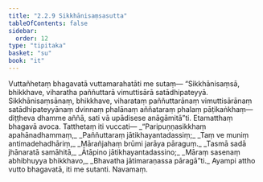 ```yaml
---
title: "2.2.9 Sikkhānisaṃsasutta"
tableOfContents: false
sidebar:
  order: 12
type: "tipitaka"
basket: "su"
book: "it"
---
```



<DynamicBreadcrumb />

<Division number="46" book="it">

<Paragraph number="293" book="it">
Vuttañhetaṃ bhagavatā vuttamarahatāti me sutaṃ—
</Paragraph>

<Paragraph number="294" book="it">
“Sikkhānisaṃsā, bhikkhave, viharatha paññuttarā vimuttisārā satādhipateyyā. Sikkhānisaṃsānaṃ, bhikkhave, viharataṃ paññuttarānaṃ vimuttisārānaṃ satādhipateyyānaṃ dvinnaṃ phalānaṃ aññataraṃ phalaṃ pāṭikaṅkhaṃ—  diṭṭheva dhamme aññā, sati vā upādisese anāgāmitā”ti. Etamatthaṃ bhagavā avoca. Tatthetaṃ iti vuccati—
</Paragraph>

<Paragraph number="295" type="verses" book="it">
_“Paripuṇṇasikkhaṃ apahānadhammaṃ,_  
_Paññuttaraṃ jātikhayantadassiṃ;_  
_Taṃ ve muniṃ antimadehadhāriṃ,_  
_Mārañjahaṃ brūmi jarāya pāraguṃ._  

</Paragraph>

<Paragraph number="296" type="verses" book="it">
_Tasmā sadā jhānaratā samāhitā,_  
_Ātāpino jātikhayantadassino;_  
_Māraṃ sasenaṃ abhibhuyya bhikkhavo,_  
_Bhavatha jātimaraṇassa pāragā”ti._  

</Paragraph>

<Paragraph number="297" book="it">
Ayampi attho vutto bhagavatā, iti me sutanti.

</Paragraph>
</Division>

<Paragraph number="298" type="center" book="it">
Navamaṃ.
</Paragraph>